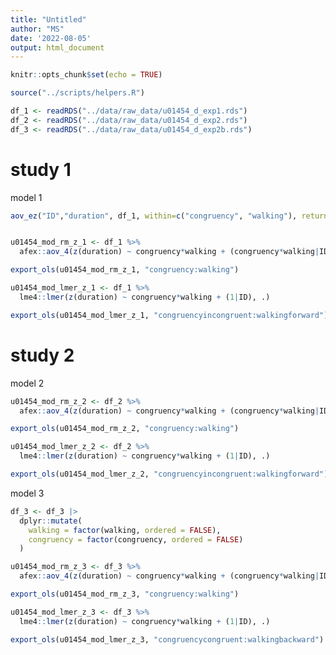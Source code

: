 ```yaml
---
title: "Untitled"
author: "MS"
date: '2022-08-05'
output: html_document
---
```


```r
knitr::opts_chunk$set(echo = TRUE)

source("../scripts/helpers.R")

df_1 <- readRDS("../data/raw_data/u01454_d_exp1.rds")
df_2 <- readRDS("../data/raw_data/u01454_d_exp2.rds")
df_3 <- readRDS("../data/raw_data/u01454_d_exp2b.rds")
```


# study 1 

model 1 

```r
aov_ez("ID","duration", df_1, within=c("congruency", "walking"), return = afex_options("return_aov"))


u01454_mod_rm_z_1 <- df_1 %>% 
  afex::aov_4(z(duration) ~ congruency*walking + (congruency*walking|ID), .)

export_ols(u01454_mod_rm_z_1, "congruency:walking")

u01454_mod_lmer_z_1 <- df_1 %>% 
  lme4::lmer(z(duration) ~ congruency*walking + (1|ID), .)

export_ols(u01454_mod_lmer_z_1, "congruencyincongruent:walkingforward")
```

# study 2 

model 2 

```r
u01454_mod_rm_z_2 <- df_2 %>% 
  afex::aov_4(z(duration) ~ congruency*walking + (congruency*walking|ID), .)

export_ols(u01454_mod_rm_z_2, "congruency:walking")

u01454_mod_lmer_z_2 <- df_2 %>% 
  lme4::lmer(z(duration) ~ congruency*walking + (1|ID), .)

export_ols(u01454_mod_lmer_z_2, "congruencyincongruent:walkingforward")
```

model 3 

```r
df_3 <- df_3 |> 
  dplyr::mutate(
    walking = factor(walking, ordered = FALSE), 
    congruency = factor(congruency, ordered = FALSE)
  )
```


```r
u01454_mod_rm_z_3 <- df_3 %>% 
  afex::aov_4(z(duration) ~ congruency*walking + (congruency*walking|ID), .)

export_ols(u01454_mod_rm_z_3, "congruency:walking")

u01454_mod_lmer_z_3 <- df_3 %>% 
  lme4::lmer(z(duration) ~ congruency*walking + (1|ID), .)

export_ols(u01454_mod_lmer_z_3, "congruencycongruent:walkingbackward")
```

